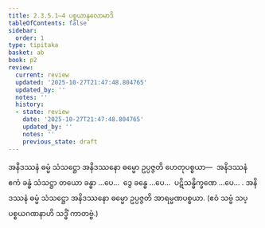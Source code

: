 ```yaml
---
title: 2.3.5.1–4 ပစ္စယာနုလောမာဒိ
tableOfContents: false
sidebar:
  order: 1
type: tipitaka
basket: ab
book: p2
review:
  current: review
  updated: '2025-10-27T21:47:48.804765'
  updated_by: ''
  notes: ''
  history:
  - state: review
    date: '2025-10-27T21:47:48.804765'
    updated_by: ''
    notes: ''
    previous_state: draft
---
```



<ReviewStatus review={frontmatter.review} showDetails={true} />

<HypothesisAnnotation frontmatter={frontmatter} />

<DynamicBreadcrumb />

<Division number="33" book="p2" e="ch" v="38" p="15">

<Paragraph number="610" book="p2">
အနိဒဿနံ ဓမ္မံ သံသဋ္ဌော အနိဒဿနော ဓမ္မော ဥပ္ပဇ္ဇတိ ဟေတုပစ္စယာ—  အနိဒဿနံ ဧကံ ခန္ဓံ သံသဋ္ဌာ တယော ခန္ဓာ …ပေ…  ဒွေ ခန္ဓေ …ပေ…  ပဋိသန္ဓိက္ခဏေ …ပေ… .
</Paragraph>

<Paragraph number="611" book="p2">
အနိဒဿနံ ဓမ္မံ သံသဋ္ဌော အနိဒဿနော ဓမ္မော ဥပ္ပဇ္ဇတိ အာရမ္မဏပစ္စယာ. (ဧဝံ သဗ္ဗံ သပ္ပစ္စယဂဏနာဟိ သဒ္ဓိံ ကာတဗ္ဗံ.)
</Paragraph>
</Division>